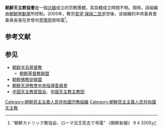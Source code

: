 {{noteTA
|G1 = Country
|1 = zh:北朝鮮; zh-cn:朝鲜; zh-tw:北韓; zh-hk:朝鮮; zh-sg:朝鲜;
}}

'''朝鮮天主教協會'''是一個[[北韓|北韓]]成立的宗教團體，其具體成立時間不明。現時，該組織由[[朝鮮勞動黨|朝鮮勞動黨]]所控制。2005年，教宗[[若望·保祿二世|若望·保祿二世]]逝世後，该組織的中央委員會委員長張在彦曾向[[梵蒂岡|梵蒂岡]]發唁電<ref>"朝鮮カトリック教協会、ローマ法王死去で弔電" 《朝鮮新報》 9 4 2005</ref>。

== 参考文献 ==
{{Reflist}}

== 参见 ==
*[[朝鲜半岛基督教|朝鲜半岛基督教]]
**[[朝鮮基督教聯盟|朝鮮基督教聯盟]]
*[[朝鮮佛教徒聯盟|朝鮮佛教徒聯盟]]
*[[朝鮮天道教會中央指導委員會|朝鮮天道教會中央指導委員會]]
*[[中国天主教爱国会|中国天主教爱国会]]、[[中国天主教主教团|中国天主教主教团]]

[[Category:朝鮮民主主義人民共和國宗教組織|Category:朝鮮民主主義人民共和國宗教組織]]
[[Category:朝鮮民主主義人民共和國天主教|Category:朝鮮民主主義人民共和國天主教]]
{{stub}}